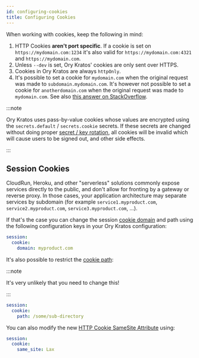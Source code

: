 ```yaml
---
id: configuring-cookies
title: Configuring Cookies
---
```


When working with cookies, keep the following in mind:

1. HTTP Cookies **aren't port specific**. If a cookie is set on `https://mydomain.com:1234` it's also valid for
   `https://mydomain.com:4321` and `https://mydomain.com`.
2. Unless `--dev` is set, Ory Kratos' cookies are only sent over HTTPS.
3. Cookies in Ory Kratos are always `httpOnly`.
4. It's possible to set a cookie for `mydomain.com` when the original request was made to `subdomain.mydomain.com`. It's however
   not possible to set a cookie for `anotherdomain.com` when the original request was made to `mydomain.com`. See also
   [this answer on StackOverflow](https://stackoverflow.com/questions/18492576/share-cookie-between-subdomain-and-domain).

:::note

Ory Kratos uses pass-by-value cookies whose values are encrypted using the `secrets.default` / `secrets.cookie` secrets. If these
secrets are changed without doing proper [secret / key rotation](secret-key-rotation), all cookies will be invalid which will
cause users to be signed out, and other side effects.

:::

## Session Cookies

CloudRun, Heroku, and other "serverless" solutions commonly expose services directly to the public, and don't allow for fronting
by a gateway or reverse proxy. In those cases, your application architecture may separate services by subdomain (for example
`service1.myproduct.com`, `service2.myproduct.com`, `service3.myproduct.com`, ...).

If that's the case you can change the session [cookie domain](https://developer.mozilla.org/en-US/docs/Web/HTTP/Cookies) and path
using the following configuration keys in your Ory Kratos configuration:

```yaml title="path/to/kratos/config.yml
session:
  cookie:
    domain: myproduct.com
```

It's also possible to restrict the [cookie path](https://developer.mozilla.org/en-US/docs/Web/HTTP/Cookies):

:::note

It's very unlikely that you need to change this!

:::

```yaml title="path/to/kratos/config.yml
session:
  cookie:
    path: /some/sub-directory
```

You can also modify the new
[HTTP Cookie SameSite Attribute](https://developer.mozilla.org/en-US/docs/Web/HTTP/Headers/Set-Cookie/SameSite) using:

```yaml title="path/to/kratos/config.yml
session:
  cookie:
    same_site: Lax
```
